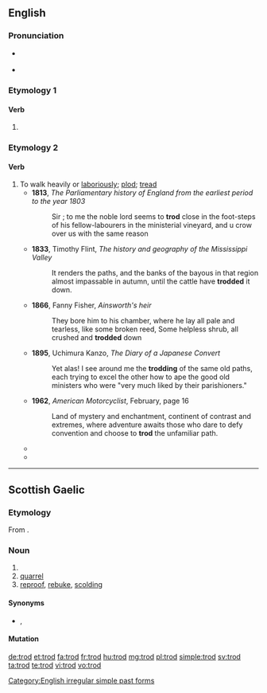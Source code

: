 ==English==

===Pronunciation===
* {{a|UK}} {{IPA|/ˈtɹɒd/|lang=en}}
: {{rhymes|ɒd|lang=en}}
* {{a|US}} {{IPA|/ˈtɹɑd/|lang=en}}

===Etymology 1===

====Verb====
{{head|en|verb form}}

# {{en-simple past of|tread}}

[[Category:English irregular simple past forms]]

===Etymology 2===
{{rfe|lang=en}}<!--Presumably connexted to [[tread]], [[trot]], [[plod]]-->

====Verb====
{{en-verb|trodd}}

# To walk heavily or [[laboriously]]; [[plod]]; [[tread]]
#* '''1813''', ''The Parliamentary history of England from the earliest period to the year 1803''
#*: Sir ; to me the noble lord seems to '''trod''' close in the foot-steps of his fellow-labourers in the ministerial vineyard, and u crow over us with the same reason
#* '''1833''', Timothy Flint, ''The history and geography of the Mississippi Valley''
#*: It renders the paths, and the banks of the bayous in that region almost impassable in autumn, until the cattle have '''trodded''' it down.
#* '''1866''', Fanny Fisher, ''Ainsworth's heir''
#*: They bore him to his chamber, where he lay all pale and tearless, like some broken reed, Some helpless shrub, all crushed and '''trodded''' down
#* '''1895''', Uchimura Kanzo, ''The Diary of a Japanese Convert''
#*: Yet alas! I see around me the '''trodding''' of the same old paths, each trying to excel the other how to ape the good old ministers who were "very much liked by their parishioners."
#* '''1962''', ''American Motorcyclist'', February, page 16
#*: Land of mystery and enchantment, continent of contrast and extremes, where adventure awaits those who dare to defy convention and choose to '''trod''' the unfamiliar path.
#* {{quote-journal|date=December 23, 2007|author=Matt Weiland|title=Walker in the City|work=New York Times|url=http://www.nytimes.com/2007/12/23/books/review/Weiland-t.html
|passage=Happily, he writes the way he walks: at a vigorous lope, both attentive to the varied soils of the ground he '''trods''' and curious about the dust and dandelions over the next hill.}}
#* {{quote-journal|date=March 18, 2009|author=Sonia Day|title=Nip that gardening zeal in the bud|work=Toronto Star|url=http://www.thestar.com/Outdoor living/Gardening and landscaping/article/604047
|passage=And avoid '''trodding''' on the inevitably wet soil around the base of the shrubs as you work.}}

----

==Scottish Gaelic==

===Etymology===
From {{inh|gd|sga|troit||fight, battle, quarrel}}.

===Noun===
{{gd-noun|g=m|gen=troid|pl=troid}}

# {{verbal noun of|troid|lang=gd}}
# [[quarrel]]
# [[reproof]], [[rebuke]], [[scolding]]

====Synonyms====
* {{sense|rebuke}} {{l|gd|càineadh}}, {{l|gd|cronachadh}}

====Mutation====
{{gd-mut-cons|t|rod}}

[[de:trod]]
[[et:trod]]
[[fa:trod]]
[[fr:trod]]
[[hu:trod]]
[[mg:trod]]
[[pl:trod]]
[[simple:trod]]
[[sv:trod]]
[[ta:trod]]
[[te:trod]]
[[vi:trod]]
[[vo:trod]]
